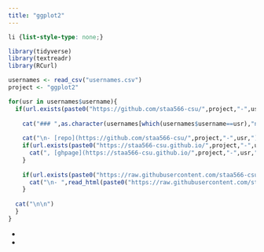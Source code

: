 ```yaml
---
title: "ggplot2"
---
```


```css
li {list-style-type: none;}
```

```r

library(tidyverse)
library(textreadr)
library(RCurl)

usernames <- read_csv("usernames.csv")
project <- "ggplot2"

for(usr in usernames$username){
  if(url.exists(paste0("https://github.com/staa566-csu/",project,"-",usr))){
    
    cat("### ",as.character(usernames[which(usernames$username==usr),"name"]), sep="")
    
    cat("\n- [repo](https://github.com/staa566-csu/",project,"-",usr,")")
    if(url.exists(paste0("https://staa566-csu.github.io/",project,"-",usr))){
      cat(", [ghpage](https://staa566-csu.github.io/",project,"-",usr,")", sep="")
    }
    
    if(url.exists(paste0("https://raw.githubusercontent.com/staa566-csu/",project,"-",usr,"/main/README.md"))){
      cat("\n- ",read_html(paste0("https://raw.githubusercontent.com/staa566-csu/",project,"-",usr,"/main/README.md")), sep="")
    }    
  
  cat("\n\n")
  }
}
```

-   

-   
